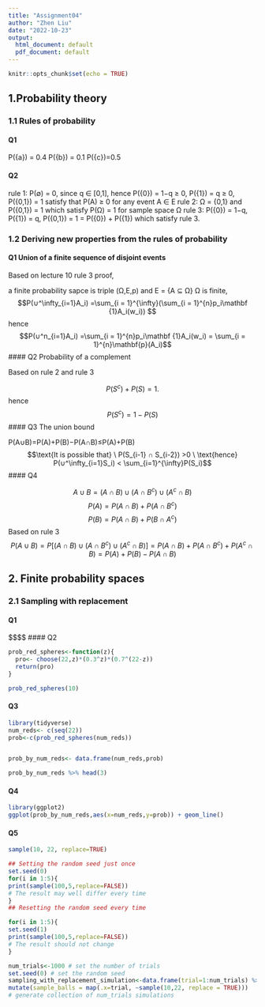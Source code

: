 ```yaml
---
title: "Assignment04"
author: "Zhen Liu"
date: "2022-10-23"
output:
  html_document: default
  pdf_document: default
---
```


```r
knitr::opts_chunk$set(echo = TRUE)
```

## 1.Probability theory 

### 1.1 Rules of probability 

#### Q1
P({a}) = 0.4
P({b}) = 0.1
P({c})=0.5

#### Q2 

rule 1: P(∅) = 0, since q ∈ [0,1], hence P({0}) = 1−q ≥ 0, P({1}) = q ≥ 0, P({0,1}) = 1 satisfy that P(A) ≥ 0 for any event A ∈ E
rule 2: Ω = {0,1} and P({0,1}) = 1 which satisfy P(Ω) = 1 for sample space Ω
rule 3: P({0}) = 1−q, P({1}) = q, P({0,1}) = 1 = P({0}) + P({1}) which satisfy rule 3.

### 1.2 Deriving new properties from the rules of probability

#### Q1 Union of a finite sequence of disjoint events

Based on lecture 10 rule 3 proof,

a finite probability sapce is triple (Ω,E,p) and E = {A ⊆ Ω}
Ω is finite, $$P(∪^\infty_{i=1}A_i) =\sum_{i = 1}^{\infty}(\sum_{i = 1}^{n}p_i\mathbf {1}A_i(w_i)) $$
hence $$P(∪^n_{i=1}A_i) =\sum_{i = 1}^{n}p_i\mathbf {1}A_i(w_i) =  \sum_{i = 1}^{n}\mathbf{p}(A_i)$$
#### Q2 Probability of a complement 

Based on rule 2 and rule 3

$$P(S^c) + P(S)= 1.$$ hence $$P(S^c) = 1 - P(S)$$
#### Q3 The union bound 

P(A∪B)=P(A)+P(B)−P(A∩B)≤P(A)+P(B)
$$\text{It is possible that} \ P(S_{i-1} ∩ S_{i-2}) >0 \ \text{hence} P(∪^\infty_{i=1}S_i) < \sum_{i=1}^{\infty}P(S_i)$$
#### Q4

$$A∪B = (A ∩ B) ∪ (A∩ B^c) ∪ (A^c∩ B)$$
$$P(A)= P(A ∩ B)+P(A∩ B^c)$$
$$P(B)= P(A ∩ B)+P(B∩ A^c)$$
Based on rule 3 
$$P(A ∪ B) = P[(A ∩ B) ∪ (A∩ B^c) ∪ (A^c∩ B)]=
P(A ∩ B) + P(A∩ B^c) + P(A^c∩ B) = P(A) + P(B) - P(A ∩ B)$$

## 2. Finite probability spaces

### 2.1 Sampling with replacement

#### Q1

$$\begin{equation} 
 P(A_{z,22})=\binom{22}{z}*(0.3)^z*(0.7)^{22-z}

\end{equation}$$ 
#### Q2

```r

prob_red_spheres<-function(z){
  pro<- choose(22,z)*(0.3^z)*(0.7^(22-z))
  return(pro)
}


```
```r
prob_red_spheres(10)

```

#### Q3 

```r
library(tidyverse)
num_reds<- c(seq(22))
prob<-c(prob_red_spheres(num_reds))


prob_by_num_reds<- data.frame(num_reds,prob)

prob_by_num_reds %>% head(3)
```
#### Q4

```r
library(ggplot2)
ggplot(prob_by_num_reds,aes(x=num_reds,y=prob)) + geom_line()
```

#### Q5

```r
sample(10, 22, replace=TRUE)
```
```r
## Setting the random seed just once
set.seed(0)
for(i in 1:5){
print(sample(100,5,replace=FALSE))
# The result may well differ every time
}
## Resetting the random seed every time
```

```r
for(i in 1:5){
set.seed(1)
print(sample(100,5,replace=FALSE))
# The result should not change
}
```
```r

num_trials<-1000 # set the number of trials
set.seed(0) # set the random seed
sampling_with_replacement_simulation<-data.frame(trial=1:num_trials) %>%
mutate(sample_balls = map(.x=trial, ~sample(10,22, replace = TRUE)))
# generate collection of num_trials simulations

```

```r



```

